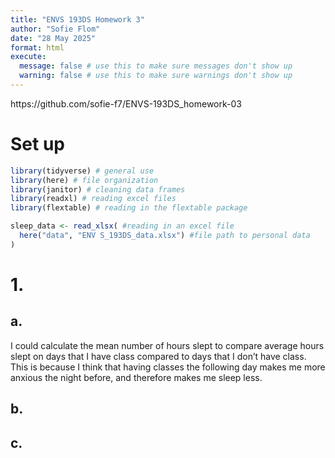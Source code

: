 ```yaml
---
title: "ENVS 193DS Homework 3"
author: "Sofie Flom"
date: "28 May 2025"
format: html
execute:
  message: false # use this to make sure messages don't show up
  warning: false # use this to make sure warnings don't show up
---
```

https://github.com/sofie-f7/ENVS-193DS_homework-03

# Set up
```r
library(tidyverse) # general use
library(here) # file organization
library(janitor) # cleaning data frames
library(readxl) # reading excel files
library(flextable) # reading in the flextable package

sleep_data <- read_xlsx( #reading in an excel file
  here("data", "ENV S_193DS_data.xlsx") #file path to personal data 
)

```

# 1. 

## a. 

I could calculate the mean number of hours slept to compare average hours slept on days that I have class compared to days that I don't have class. This is because I think that having classes the following day makes me more anxious the night before, and therefore makes me sleep less.

## b. 



## c. 